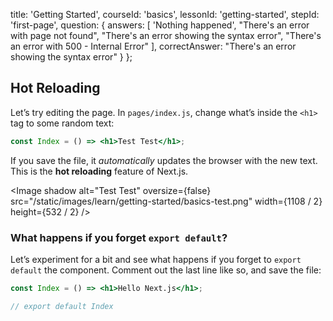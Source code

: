 
  title: 'Getting Started',
  courseId: 'basics',
  lessonId: 'getting-started',
  stepId: 'first-page',
  question: {
    answers: [
      'Nothing happened',
      "There's an error with page not found",
      "There's an error showing the syntax error",
      "There's an error with 500 - Internal Error"
    ],
    correctAnswer: "There's an error showing the syntax error"
  }
};

## Hot Reloading

Let’s try editing the page. In `pages/index.js`, change what’s inside the `<h1>` tag to some random text:

```jsx
const Index = () => <h1>Test Test</h1>;
```

If you save the file, it _automatically_ updates the browser with the new text. This is the <strong>hot reloading</strong> feature of Next.js.

<Image
  shadow
  alt="Test Test"
  oversize={false}
  src="/static/images/learn/getting-started/basics-test.png"
  width={1108 / 2}
  height={532 / 2}
/>

### What happens if you forget `export default`?

Let’s experiment for a bit and see what happens if you forget to `export default` the component. Comment out the last line like so, and save the file:

```jsx
const Index = () => <h1>Hello Next.js</h1>;

// export default Index
```

